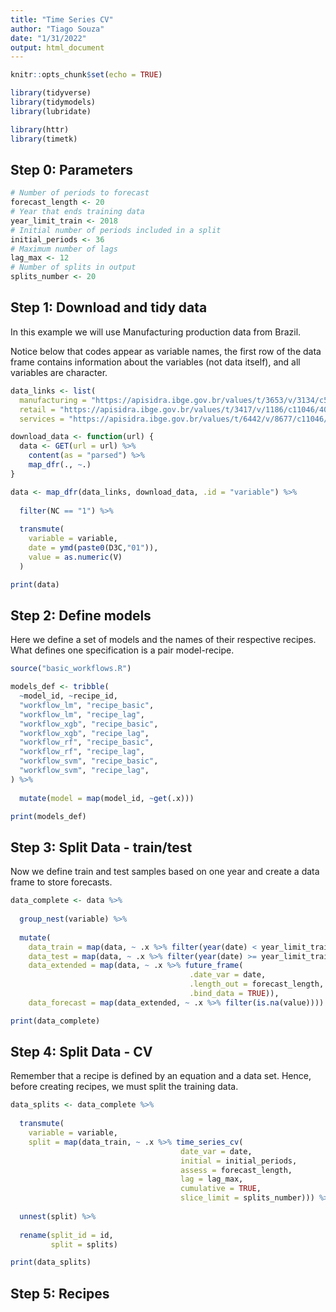 ```yaml
---
title: "Time Series CV"
author: "Tiago Souza"
date: "1/31/2022"
output: html_document
---
```


```r
knitr::opts_chunk$set(echo = TRUE)

library(tidyverse)
library(tidymodels)
library(lubridate)

library(httr)
library(timetk)
```

## Step 0: Parameters
```r
# Number of periods to forecast
forecast_length <- 20 
# Year that ends training data
year_limit_train <- 2018 
# Initial number of periods included in a split
initial_periods <- 36
# Maximum number of lags
lag_max <- 12
# Number of splits in output
splits_number <- 20

```


## Step 1: Download and tidy data

In this example we will use Manufacturing production data from Brazil.

Notice below that codes appear as variable names, the first row of the data frame contains information about the variables (not data itself), and all variables are character.

```r

data_links <- list(
  manufacturing = "https://apisidra.ibge.gov.br/values/t/3653/v/3134/c544/129316/p/all/n1/all",
  retail = "https://apisidra.ibge.gov.br/values/t/3417/v/1186/c11046/40312/p/all/n1/all",
  services = "https://apisidra.ibge.gov.br/values/t/6442/v/8677/c11046/40312/p/all/n1/all")

download_data <- function(url) {
  data <- GET(url = url) %>% 
    content(as = "parsed") %>% 
    map_dfr(., ~.)
}

data <- map_dfr(data_links, download_data, .id = "variable") %>% 
  
  filter(NC == "1") %>% 
  
  transmute(
    variable = variable,
    date = ymd(paste0(D3C,"01")),
    value = as.numeric(V)
  )

print(data)
```

## Step 2: Define models

Here we define a set of models and the names of their respective recipes. What defines one specification is a pair model-recipe. 

```r
source("basic_workflows.R")

models_def <- tribble(
  ~model_id, ~recipe_id,
  "workflow_lm", "recipe_basic",
  "workflow_lm", "recipe_lag",
  "workflow_xgb", "recipe_basic",
  "workflow_xgb", "recipe_lag",
  "workflow_rf", "recipe_basic",
  "workflow_rf", "recipe_lag",
  "workflow_svm", "recipe_basic",
  "workflow_svm", "recipe_lag",
) %>% 
  
  mutate(model = map(model_id, ~get(.x)))

print(models_def)

```

## Step 3: Split Data - train/test

Now we define train and test samples based on one year and create a data frame to store forecasts.
```r
data_complete <- data %>% 
  
  group_nest(variable) %>% 
  
  mutate(
    data_train = map(data, ~ .x %>% filter(year(date) < year_limit_train)),
    data_test = map(data, ~ .x %>% filter(year(date) >= year_limit_train)),
    data_extended = map(data, ~ .x %>% future_frame(
                                        .date_var = date,
                                        .length_out = forecast_length,
                                        .bind_data = TRUE)),
    data_forecast = map(data_extended, ~ .x %>% filter(is.na(value))))

print(data_complete)
```

## Step 4: Split Data - CV

Remember that a recipe is defined by an equation and a data set. Hence, before creating recipes, we must split the training data.
```r
data_splits <- data_complete %>% 
  
  transmute(
    variable = variable,
    split = map(data_train, ~ .x %>% time_series_cv(
                                      date_var = date,
                                      initial = initial_periods,
                                      assess = forecast_length,
                                      lag = lag_max,
                                      cumulative = TRUE,
                                      slice_limit = splits_number))) %>% 
  
  unnest(split) %>% 
  
  rename(split_id = id, 
         split = splits)

print(data_splits)
```

## Step 5: Recipes

